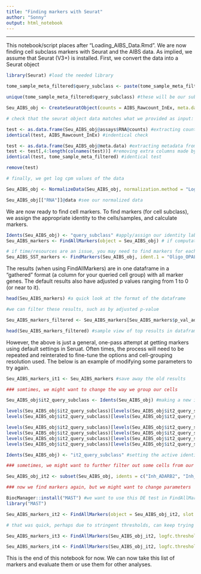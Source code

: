 ```yaml
---
title: "Finding markers with Seurat"
author: "Sonny"
output: html_notebook
---
```

---

This notebook/script places after "Loading_AIBS_Data.Rmd". We are now finding cell subclass markers with Seurat and the AIBS data. 
As implied, we assume that Seurat (V3+) is installed.
First, we convert the data into a Seurat object

```r

library(Seurat) #load the needed library

tome_sample_meta_filtered$query_subclass <- paste(tome_sample_meta_filtered$split_class, tome_sample_meta_filtered$split_subclass, sep="_") #generate a final set of labels for subclass by combining class labels and subclass gene labels

unique(tome_sample_meta_filtered$query_subclass) #these will be our subclasses/key cell-group identifies that we use for getting cell markers

Seu_AIBS_obj <- CreateSeuratObject(counts = AIBS_Rawcount_InEx, meta.data = tome_sample_meta_filtered) #after confirming our grouping variable, this creates the Seurat object

# check that the seurat object data matches what we provided as input:

test <- as.data.frame(Seu_AIBS_obj@assays$RNA@counts) #extracting count matrix from Seurat object
identical(test, AIBS_Rawcount_InEx) #indentical check

test <- as.data.frame(Seu_AIBS_obj@meta.data) #extracting metadata from Seurat object
test <- test[,4:length(colnames(test))] #removing extra columns made by Seurat
identical(test, tome_sample_meta_filtered) #identical test

remove(test)

# finally, we get log cpm values of the data

Seu_AIBS_obj <- NormalizeData(Seu_AIBS_obj, normalization.method = "LogNormalize", scale.factor = 1000000)

Seu_AIBS_obj[["RNA"]]@data #see our normalized data

```

We are now ready to find cell markers.
To find markers (for cell subclass), we assign the appropriate identity to the cells/samples, and calculate markers.

```r

Idents(Seu_AIBS_obj) <- "query_subclass" #apply/assign our identity labels of interest to cells
Seu_AIBS_markers <- FindAllMarkers(object = Seu_AIBS_obj) # if computational resources/time is not an issue, using all default settings

# if time/resources are an issue, you may need to find markers for each group separately, such as by the example code below:
Seu_AIBS_SST_markers <- FindMarkers(Seu_AIBS_obj, ident.1 = "Oligo_OPALIN") #this is not run for the generation of this notbook

```

The results (when using FindAllMarkers) are in one dataframe in a "gathered" format (a column for your queried cell group) with all marker genes. The default results also have adjusted p values ranging from 1 to 0 (or near to it).

```r

head(Seu_AIBS_markers) #a quick look at the format of the dataframe

#we can filter these results, such as by adjusted p-value

Seu_AIBS_markers_filtered <- Seu_AIBS_markers[Seu_AIBS_markers$p_val_adj < .05,] #p value filter

head(Seu_AIBS_markers_filtered) #sample view of top results in dataframe

```

However, the above is just a general, one-pass attempt at getting markers using default settings in Seruat. Often times, the process will need to be repeated and reinterated to fine-tune the options and cell-grouping resolution used. The below is an example of modifying some parameters to try again.

```r

Seu_AIBS_markers_it1 <- Seu_AIBS_markers #save away the old results

### somtimes, we might want to change the way we group our cells

Seu_AIBS_obj$it2_query_subclass <- Idents(Seu_AIBS_obj) #making a new identity variable; starting by copying the previous active idents (which was "query_subclass" at the time)

levels(Seu_AIBS_obj$it2_query_subclass)[levels(Seu_AIBS_obj$it2_query_subclass)=="Oligo_MOBP"] <- "Oligo" #collapsing the oligo groups
levels(Seu_AIBS_obj$it2_query_subclass)[levels(Seu_AIBS_obj$it2_query_subclass)=="Oligo_OPALIN"] <- "Oligo" #collapsing the oligo groups

levels(Seu_AIBS_obj$it2_query_subclass)[levels(Seu_AIBS_obj$it2_query_subclass)=="Exc_RORB"] <- "Pyramidal" #collapsing the exc groups
levels(Seu_AIBS_obj$it2_query_subclass)[levels(Seu_AIBS_obj$it2_query_subclass)=="Exc_LINC00507"] <- "Pyramidal" #collapsing the exc groups
levels(Seu_AIBS_obj$it2_query_subclass)[levels(Seu_AIBS_obj$it2_query_subclass)=="Exc_FEZF2"] <- "Pyramidal" #collapsing the exc groups
levels(Seu_AIBS_obj$it2_query_subclass)[levels(Seu_AIBS_obj$it2_query_subclass)=="Exc_THEMIS"] <- "Pyramidal" #collapsing the exc groups

Idents(Seu_AIBS_obj) <- "it2_query_subclass" #setting the active identity to the new set of identity variables

### sometimes, we might want to further filter out some cells from our analyses

Seu_AIBS_obj_it2 <- subset(Seu_AIBS_obj, idents = c("Inh_ADARB2", "Inh_LHX6"), invert = TRUE) #we want all cells except for these two groups

### now we find markers again, but we might want to change parameters

BiocManager::install("MAST") #we want to use this DE test in FindAllMarkers this time
library("MAST")

Seu_AIBS_markers_it2 <- FindAllMarkers(object = Seu_AIBS_obj_it2, slot = "data", logfc.threshold = 1, test.use = "MAST", min.pct = .7, min.diff.pct = .8, only.pos = TRUE, return.thresh = .05) #parameters based on AIBS workflow, brought to our attention by Jordan Sicherman 

# that was quick, perhaps due to stringent thresholds, can keep trying different iterations:

Seu_AIBS_markers_it3 <- FindAllMarkers(Seu_AIBS_obj_it2, logfc.threshold = 1, min.pct = .7, only.pos = TRUE, return.thresh = .05, test.use = "MAST")

Seu_AIBS_markers_it4 <- FindAllMarkers(Seu_AIBS_obj_it2, logfc.threshold = 1, min.pct = .7, only.pos = TRUE, return.thresh = .05)

```

This is the end of this notebook for now. We can now take this list of markers and evaluate them or use them for other analyses.
